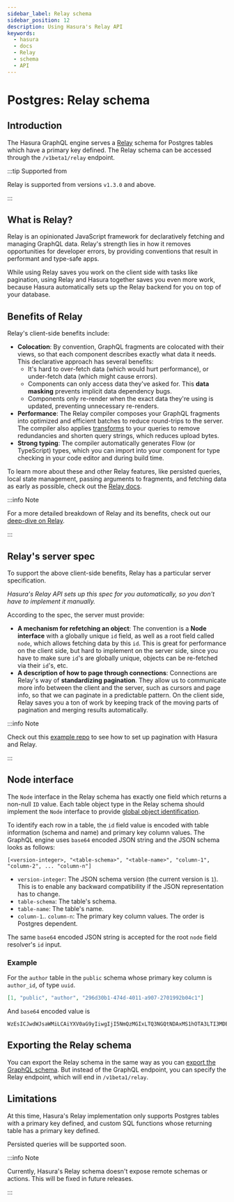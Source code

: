 ```yaml
---
sidebar_label: Relay schema
sidebar_position: 12
description: Using Hasura's Relay API
keywords:
  - hasura
  - docs
  - Relay
  - schema
  - API
---
```



# Postgres: Relay schema

## Introduction

The Hasura GraphQL engine serves a [Relay](https://relay.dev/) schema for Postgres tables which have a primary key
defined. The Relay schema can be accessed through the `/v1beta1/relay` endpoint.

<Thumbnail src='/img/schema/relay.png' alt='Relay API toggle' width='1200px' />

:::tip Supported from

Relay is supported from versions `v1.3.0` and above.

:::

## What is Relay?

Relay is an opinionated JavaScript framework for declaratively fetching and managing GraphQL data. Relay's strength lies
in how it removes opportunities for developer errors, by providing conventions that result in performant and type-safe
apps.

While using Relay saves you work on the client side with tasks like pagination, using Relay and Hasura together saves
you even more work, because Hasura automatically sets up the Relay backend for you on top of your database.

## Benefits of Relay

Relay's client-side benefits include:

- **Colocation**: By convention, GraphQL fragments are colocated with their views, so that each component describes
  exactly what data it needs. This declarative approach has several benefits:
  - It's hard to over-fetch data (which would hurt performance), or under-fetch data (which might cause errors).
  - Components can only access data they've asked for. This **data masking** prevents implicit data dependency bugs.
  - Components only re-render when the exact data they're using is updated, preventing unnecessary re-renders.
- **Performance**: The Relay compiler composes your GraphQL fragments into optimized and efficient batches to reduce
  round-trips to the server. The compiler also applies
  [transforms](https://relay.dev/docs/principles-and-architecture/compiler-architecture/#transforms) to your queries to
  remove redundancies and shorten query strings, which reduces upload bytes.
- **Strong typing**: The compiler automatically generates Flow (or TypeScript) types, which you can import into your
  component for type checking in your code editor and during build time.

To learn more about these and other Relay features, like persisted queries, local state management, passing arguments to
fragments, and fetching data as early as possible, check out the
[Relay docs](https://relay.dev/docs/getting-started/step-by-step-guide/).

:::info Note

For a more detailed breakdown of Relay and its benefits, check out our
[deep-dive on Relay](https://hasura.io/blog/deep-dive-into-relay-graphql-client/).

:::

## Relay's server spec

To support the above client-side benefits, Relay has a particular server specification.

_Hasura's Relay API sets up this spec for you automatically, so you don't have to implement it manually._

According to the spec, the server must provide:

- **A mechanism for refetching an object**: The convention is a **Node interface** with a globally unique `id` field, as
  well as a root field called `node`, which allows fetching data by this `id`. This is great for performance on the
  client side, but hard to implement on the server side, since you have to make sure `id`'s are globally unique, objects
  can be re-fetched via their `id`'s, etc.
- **A description of how to page through connections**: Connections are Relay's way of **standardizing pagination**.
  They allow us to communicate more info between the client and the server, such as cursors and page info, so that we
  can paginate in a predictable pattern. On the client side, Relay saves you a ton of work by keeping track of the
  moving parts of pagination and merging results automatically.

:::info Note

Check out this [example repo](https://github.com/hasura/graphql-engine/tree/master/community/sample-apps/react-relay) to
see how to set up pagination with Hasura and Relay.

:::

## Node interface

The `Node` interface in the Relay schema has exactly one field which returns a non-null `ID` value. Each table object
type in the Relay schema should implement the `Node` interface to provide
[global object identification](https://relay.dev/graphql/objectidentification.htm).

To identify each row in a table, the `id` field value is encoded with table information (schema and name) and primary
key column values. The GraphQL engine uses `base64` encoded JSON string and the JSON schema looks as follows:

`[<version-integer>, "<table-schema>", "<table-name>", "column-1", "column-2", ... "column-n"]`

- `version-integer`: The JSON schema version (the current version is `1`). This is to enable any backward compatibility
  if the JSON representation has to change.
- `table-schema`: The table's schema.
- `table-name`: The table's name.
- `column-1`.. `column-n`: The primary key column values. The order is Postgres dependent.

The same `base64` encoded JSON string is accepted for the root `node` field resolver's `id` input.

### Example

For the `author` table in the `public` schema whose primary key column is `author_id`, of type `uuid`.

```json
[1, "public", "author", "296d30b1-474d-4011-a907-2701992b04c1"]
```

And `base64` encoded value is

```none
WzEsICJwdWJsaWMiLCAiYXV0aG9yIiwgIjI5NmQzMGIxLTQ3NGQtNDAxMS1hOTA3LTI3MDE5OTJiMDRjMSJd
```

## Exporting the Relay schema

You can export the Relay schema in the same way as you can
[export the GraphQL schema](/schema/common-patterns/export-graphql-schema.mdx). But instead of the GraphQL endpoint, you
can specify the Relay endpoint, which will end in `/v1beta1/relay`.

## Limitations

At this time, Hasura's Relay implementation only supports Postgres tables with a primary key defined, and custom SQL
functions whose returning table has a primary key defined.

Persisted queries will be supported soon.

:::info Note

Currently, Hasura's Relay schema doesn't expose remote schemas or actions. This will be fixed in future releases.

:::
